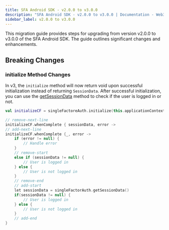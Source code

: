 ```yaml
---
title: SFA Android SDK - v2.0.0 to v3.0.0
description: "SFA Android SDK - v2.0.0 to v3.0.0 | Documentation - Web3Auth"
sidebar_label: v2.0.0 to v3.0.0
---
```


This migration guide provides steps for upgrading from version v2.0.0 to v3.0.0 of the SFA Android
SDK. The guide outlines significant changes and enhancements.

## Breaking Changes

### initialize Method Changes

In v3, the `initialize` method will now return void upon successful initialization instead of
returning `SessionData`. After successful initialization, you can use the
[getSessionData](/docs/sdk/sfa/sfa-android/usage/#get-session-data) method to check if the user is
logged in or not.

```kotlin
val initializeCF = singleFactoreAuth.initialize(this.applicationContext)

// remove-next-line
initializeCF.whenComplete { sessionData, error ->
// add-next-line
initializeCF.whenComplete {_, error ->
    if (error != null) {
        // Handle error
    }
    // remove-start
    else if (sessionData != null) {
        // User is logged in
    } else {
        // User is not logged in
    }
    // remove-end
    // add-start
    let sessionData = singleFactorAuth.getSessionData()
    if(sessionData != null) {
        // User is logged in
    } else {
        // User is not logged in
    }
    // add-end
}
```
